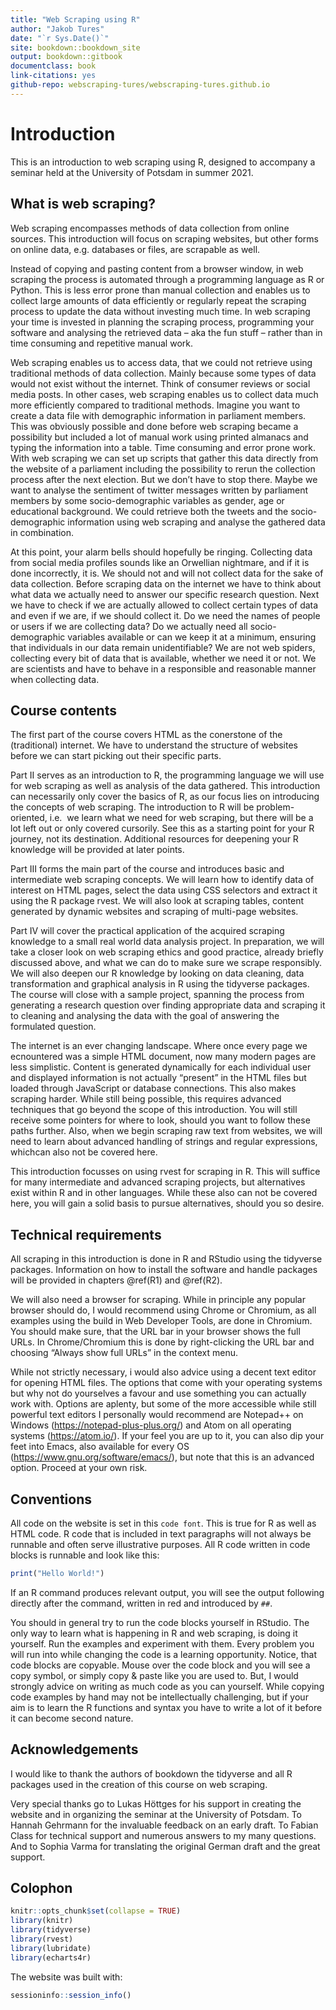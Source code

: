 ```yaml
--- 
title: "Web Scraping using R"
author: "Jakob Tures"
date: "`r Sys.Date()`"
site: bookdown::bookdown_site
output: bookdown::gitbook
documentclass: book
link-citations: yes
github-repo: webscraping-tures/webscraping-tures.github.io
---
```


# Introduction {-}

This is an introduction to web scraping using R, designed to accompany a seminar
held at the University of Potsdam in summer 2021.

## What is web scraping? {-}

Web scraping encompasses methods of data collection from online sources. This
introduction will focus on scraping websites, but other forms on online data, 
e.g. databases or files, are scrapable as well.

Instead of copying and pasting content from a browser window, in web scraping 
the process is automated through a programming language as R or Python. This is
less error prone than manual collection and enables us to collect large amounts
of data efficiently or regularly repeat the scraping process to update the data
without investing much time. In web scraping your time is invested in planning 
the scraping process, programming your software and analysing the retrieved 
data -- aka the fun stuff -- rather than in time consuming and repetitive 
manual work.

Web scraping enables us to access data, that we could not retrieve using 
traditional methods of data collection. Mainly because some types of data would
not exist without the internet. Think of consumer reviews or social media 
posts. In other cases, web scraping enables us to collect data much more 
efficiently compared to traditional methods. Imagine you want to create a data 
file with demographic information in parliament members. This was obviously 
possible and done before web scraping became a possibility but included a lot of
manual work using printed almanacs and typing the information into a table. Time
consuming and error prone work. With web scraping we can set up scripts that 
gather this data directly from the website of a parliament including the 
possibility to  rerun the collection process after the next election. But we 
don't have to stop there. Maybe we want to analyse the sentiment of twitter 
messages written by parliament members by some socio-demographic variables as 
gender, age or educational background. We could retrieve both the tweets and the 
socio-demographic information using web scraping and analyse the gathered data
in combination.

At this point, your alarm bells should hopefully be ringing. Collecting data 
from social media profiles sounds like an Orwellian nightmare, and if it is done
incorrectly, it is. We should not and will not collect data for the sake of data
collection. Before scraping data on the internet we have to think about what 
data we actually need to answer our specific research question. Next we have to
check if we are actually allowed to collect certain types of data and even if we
are, if we should collect it. Do we need the names of people or users if we are
collecting data? Do we actually need all socio-demographic variables available 
or can we keep it at a minimum, ensuring that individuals in our data remain
unidentifiable? We are not web spiders, collecting every bit of data that is
available, whether we need it or not. We are scientists and have to behave in a
responsible and reasonable manner when collecting data.


## Course contents {-}

The first part of the course covers HTML as the conerstone of the (traditional) 
internet. We have to understand the structure of websites before we can start
picking out their specific parts. 

Part II serves as an introduction to R, the programming language we will use
for web scraping as well as analysis of the data gathered. This introduction can
necessarily only cover the basics of R, as our focus lies on introducing the
concepts of web scraping. The introduction to R will be problem-oriented, i.e. 
we learn what we need for web scraping, but there will be a lot left out or only
covered cursorily. See this as a starting point for your R journey, not its
destination. Additional resources for deepening your R knowledge will be 
provided at later points.

Part III forms the main part of the course and introduces basic and intermediate
web scraping concepts. We will learn how to identify data of interest on HTML
pages, select the data using CSS selectors and extract it using the R package
rvest. We will also look at scraping tables, content generated by dynamic 
websites and scraping of multi-page websites.

Part IV will cover the practical application of the acquired scraping knowledge
to a small real world data analysis project. In preparation, we will take a 
closer look on web scraping ethics and good practice, already briefly discussed
above, and what we can do to make sure we scrape responsibly. We will also 
deepen our R knowledge by looking on data cleaning, data transformation and
graphical analysis in R using the tidyverse packages. The course will close with
a sample project, spanning the process from generating a research question over
finding appropriate data and scraping it to cleaning and analysing the data with
the goal of answering the formulated question.

The internet is an ever changing landscape. Where once every page we ecnountered
was a simple HTML document, now many modern pages are less simplistic. Content 
is generated dynamically for each individual user and displayed information is
not actually "present" in the HTML files but loaded through JavaScript or 
database connections. This also makes scraping harder. While still being
possible, this requires advanced techniques that go beyond the scope of this 
introduction. You will still receive some pointers for where to look, should you
want to follow these paths further. Also, when we begin scraping raw text from
websites, we will need to learn about advanced handling of strings and regular 
expressions, whichcan also not be covered here. 

This introduction focusses on using rvest for scraping in R. This will suffice 
for many intermediate and advanced scraping projects, but alternatives exist
within R and in other languages. While these also can not be covered here, you
will gain a solid basis to pursue alternatives, should you so desire.


## Technical requirements {-}

All scraping in this introduction is done in R and RStudio using the tidyverse
packages. Information on how to install the software and handle packages will be
provided in chapters \@ref(R1) and \@ref(R2).

We will also need a browser for scraping. While in principle any popular browser
should do, I would recommend using Chrome or Chromium, as all examples using the
build in Web Developer Tools, are done in Chromium. You should make sure, that
the URL bar in your browser shows the full URLs. In Chrome/Chromium this is done
by right-clicking the URL bar and choosing "Always show full URLs" in the 
context menu.

While not strictly necessary, i would also advice using a decent text editor for
opening HTML files. The options that come with your operating systems but why 
not do yourselves a favour and use something you can actually work with. Options
are aplenty, but some of the more accessible while still powerful text editors I
personally would recommend are Notepad++ on Windows 
(<https://notepad-plus-plus.org/>{target="_blank"}) and Atom on all operating
systems (<https://atom.io/>{target="_blank"}). If your feel you are up to it, 
you can also dip your feet into Emacs, also available for every OS 
(<https://www.gnu.org/software/emacs/>{target="_blanK"}), but note that this is 
an advanced option. Proceed at your own risk.


## Conventions {-}

All code on the website is set in this `code font`.  This is true for R as well
as HTML code. R code that is included in text paragraphs will not always be 
runnable and often serve illustrative purposes. All R code written in code
blocks is runnable and look like this:

``` r
print("Hello World!")
```

If an R command produces relevant output, you will see the output following 
directly after the command, written in red and introduced by `##`.

You should in general try to run the code blocks yourself in RStudio. The only 
way to learn what is happening in R and web scraping, is doing it yourself.
Run the examples and experiment with them. Every problem you will run into while
changing the code is a learning opportunity. Notice, that code blocks are
copyable. Mouse over the code block and you will see a copy symbol, or simply 
copy & paste like you are used to. But, I would strongly advice on writing as
much code as you can yourself. While copying code examples by hand may not be 
intellectually challenging, but if your aim is to learn the R functions and 
syntax you have to write a lot of it before it can become second nature.


## Acknowledgements {-}
I would like to thank the authors of bookdown the tidyverse and all R packages
used in the creation of this course on web scraping.

Very special thanks go to Lukas Höttges for his support in creating the website
and in organizing the seminar at the University of Potsdam. To Hannah Gehrmann
for the invaluable feedback on an early draft. To Fabian Class for technical 
support and numerous answers to my many questions. And to Sophia Varma for
translating the original German draft and the great support.

## Colophon {-}
``` r
knitr::opts_chunk$set(collapse = TRUE)
library(knitr)
library(tidyverse)
library(rvest)
library(lubridate)
library(echarts4r)
```

The website was built with:

``` r
sessioninfo::session_info()
```

